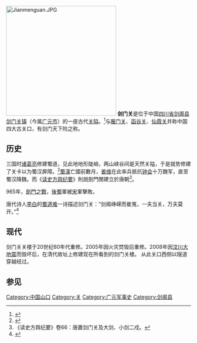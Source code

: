 [[File:Jianmenguan.JPG|300px]]
<mapframe name="剑门关" latitude="32.215" longitude="105.5639" zoom="16" width="300" height="300" align="right" />
'''剑门关'''是位于中国[[四川省|四川省]][[剑阁县|剑阁县]][[剑门关镇|剑门关镇]]（今属[[广元市|广元市]]）的一座古代[[关隘|关隘]]。<ref>{{Cite web |url=http://guangyuan.cncn.com/jingdian/jianmenguan/profile |title=剑门关介绍 |accessdate=2012-05-07 |archive-date=2019-07-04 |archive-url=https://web.archive.org/web/20190704173641/https://guangyuan.cncn.com/jingdian/jianmenguan/profile |dead-url=no }}</ref>与[[雁门关|雁门关]]、[[函谷关|函谷关]]、[[仙霞关|仙霞关]]并称中国四大古关口，有剑门天下险之称。

==历史==
三国时[[诸葛亮|诸葛亮]]修建蜀道，见此地地形陡峭，两山峡谷间是天然关隘，于是就势修建了关卡以为蜀汉屏障。<ref>{{Cite web |url=http://travel.cn.yahoo.com/store/314/article-2909-item.html |title=剑门关 筑关为门据险抗敌 |accessdate=2012-05-07 |archive-date=2012-06-16 |archive-url=https://web.archive.org/web/20120616111147/http://travel.cn.yahoo.com/store/314/article-2909-item.html |dead-url=no }}</ref>[[蜀漢|蜀漢]]亡國前數月，[[姜维|姜维]]在此率兵抵抗[[钟会|钟会]]十万魏军，直至蜀汉降魏。而《[[读史方舆纪要|读史方舆纪要]]》則說劍門關建立於唐朝<ref>《读史方舆纪要》卷66：唐置剑门关及大剑、小剑二戍。</ref>。

965年，[[劍門之戰|劍門之戰]]，[[後蜀|後蜀]]軍被[[北宋|宋]]軍擊敗。

唐代诗人[[李白|李白]]的[[蜀道难|蜀道难]]一诗描述剑门关：“剑阁峥嵘而崔嵬，一夫当关，万夫莫开。”<ref>{{Cite web |url=http://www.ccview.net/htm/tang/shi/lb010.htm |title=李白 蜀道难 |accessdate=2012-05-07 |archive-date=2017-03-16 |archive-url=https://web.archive.org/web/20170316113530/http://www.ccview.net/htm/tang/shi/lb010.htm |dead-url=no }}</ref>

==现代==
剑门关关楼于20世纪80年代重修。2005年因火灾焚毁后重修。2008年因[[汶川大地震|汶川大地震]]而毁坏后，在清代故址上修建现在所看到的剑门关楼。
{{中国国道名|108}}从此关口西侧以隧道穿越经过。

==参见==
{{reflist}}

{{国家5A级旅游景区}}
{{中国山口}}
[[Category:中国山口|Category:中国山口]]
[[Category:关|Category:关]]
[[Category:广元军事史|Category:广元军事史]]
[[Category:剑阁县|Category:剑阁县]]
